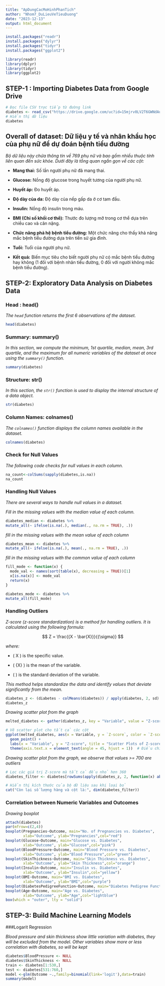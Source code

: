 ```yaml
---
title: "ApDungCacMoHinhPhanTich"
author: "Nhom7_DuLieuVeTieuDuong"
date: "2023-12-13"
output: html_document
---
```




```r

install.packages("readr")
install.packages("dylyr")
install.packages("tidyr")
install.packages("ggplot2")
```


```r
library(readr)
library(dplyr)
library(tidyr)
library(ggplot2)
```


## **STEP-1 : Importing Diabetes Data from Google Drive**


```r

# Đọc file CSV trực tiếp từ đường link
diabetes <- read_csv("https://drive.google.com/uc?id=15mjrv0LV2T6GWNdAuW-QhXVdtMkQALlh")
# Hiển thị dữ liệu
diabetes

```
## **Overall of dataset:** Dữ liệu y tế và nhân khẩu học của phụ nữ để dự đoán bệnh tiểu đường

*Bộ dữ liệu này chứa thông tin về 769 phụ nữ và bao gồm nhiều thuộc tính liên quan đến sức khỏe. Dưới đây là tổng quan ngắn gọn về các cột:*

- **Mang thai:** Số lần người phụ nữ đã mang thai.

- **Glucose:** Nồng độ glucose trong huyết tương của người phụ nữ.

- **Huyết áp:** Đo huyết áp.

- **Độ dày của da:** Độ dày của nếp gấp da ở cơ tam đầu.

- **Insulin:** Nồng độ insulin trong máu.

- **BMI (Chỉ số khối cơ thể):** Thước đo lượng mỡ trong cơ thể dựa trên chiều cao và cân nặng.

- **Chức năng phả hệ bệnh tiểu đường:** Một chức năng cho thấy khả năng mắc bệnh tiểu đường dựa trên tiền sử gia đình.

- **Tuổi:** Tuổi của người phụ nữ.

- **Kết quả:** Biến mục tiêu cho biết người phụ nữ có mắc bệnh tiểu đường hay không (1 đối với bệnh nhân tiểu đường, 0 đối với người không mắc bệnh tiểu đường).


## **STEP-2: Exploratory Data Analysis on Diabetes Data**

### Head : head()

*The `head` function returns the first 6 observations of the dataset.*

```r
head(diabetes)

```
### Summary: summary()

*In this section, we compute the minimum, 1st quartile, median, mean, 3rd quartile, and the maximum for all numeric variables of the dataset at once using the `summary()` function.*

```r
summary(diabetes)


```

### Structure: str()

*In this section, the `str()` function is used to display the internal structure of a data object.*

```r
str(diabetes)
```
### Column Names: colnames()

*The `colnames()` function displays the column names available in the dataset.*

```r
colnames(diabetes)
```
### Check for Null Values

*The following code checks for null values in each column.*

```r
na_count<-colSums(sapply(diabetes,is.na))
na_count
```
### Handling Null Values

*There are several ways to handle null values in a dataset.*

*Fill in the missing values with the median value of each column.*


```r
diabetes_median <- diabetes %>%
mutate_all(~ ifelse(is.na(.), median(., na.rm = TRUE), .))
```

*fill in the missing values with the mean value of each column*


```r
diabetes_mean <- diabetes %>%
mutate_all(~ ifelse(is.na(.), mean(., na.rm = TRUE), .))
```

*fill in the missing values with the common value of each column*
```r

fill_mode <- function(x) {
  mode_val <- names(sort(table(x), decreasing = TRUE))[1] 
  x[is.na(x)] <- mode_val 
  return(x)
}

diabetes_mode <- diabetes %>%
mutate_all(fill_mode)


```
### Handling Outliers

*Z-score (z-score standardization) is a method for handling outliers. It is calculated using the following formula:*

$$
Z = \frac{{X - \bar{X}}}{{\sigma}}
$$

*where:*

- \( X \) is the specific value.

- \( \bar{X} \) is the mean of the variable.

- \( \sigma \) is the standard deviation of the variable.

*This method helps standardize the data and identify values that deviate significantly from the mean.*


```r
diabetes_z <- (diabetes - colMeans(diabetes)) / apply(diabetes, 2, sd)
diabetes_z

```
*Drawing scatter plot from the graph*
```r

melted_diabetes <- gather(diabetes_z, key = "Variable", value = "Z-score")

# Vẽ scatter plot cho tất cả các cột
ggplot(melted_diabetes, aes(x = Variable, y = `Z-score`, color = `Z-score`)) +
  geom_point() +
  labs(x = "Variable", y = "Z-score", title = "Scatter Plots of Z-scores") +
  theme(axis.text.x = element_text(angle = 45, hjust = 1))  # Điều chỉnh góc và vị trí của chú thích trên trục x
```
*Drawing scatter plot from the graph, we observe that values >= 700 are outliers*


```r
# Lọc các giá trị Z-score mà tất cả đều nhỏ hơn 360
diabetes_filter <- diabetes[rowSums(apply(diabetes_z, 2, function(x) abs(x) < 700)) == ncol(diabetes_z), ]

# Hiển thị kích thước của bộ dữ liệu sau khi loại bỏ
cat("Còn lại số lượng hàng và cột là:", dim(diabetes_filter))

```
### Correlation between Numeric Variables and Outcomes
*Drawing boxplot*
```r
attach(diabetes)
par(mfrow=c(2,4))
boxplot(Pregnancies~Outcome, main="No. of Pregnancies vs. Diabetes", 
        xlab="Outcome", ylab="Pregnancies",col="red")
boxplot(Glucose~Outcome, main="Glucose vs. Diabetes", 
        xlab="Outcome", ylab="Glucose",col="pink")
boxplot(BloodPressure~Outcome, main="Blood Pressure vs. Diabetes", 
        xlab="Outcome", ylab="Blood Pressure",col="green")
boxplot(SkinThickness~Outcome, main="Skin Thickness vs. Diabetes", 
        xlab="Outcome", ylab="Skin Thickness",col="orange")
boxplot(Insulin~Outcome, main="Insulin vs. Diabetes", 
        xlab="Outcome", ylab="Insulin",col="yellow")
boxplot(BMI~Outcome, main="BMI vs. Diabetes", 
        xlab="Outcome", ylab="BMI",col="purple")
boxplot(DiabetesPedigreeFunction~Outcome, main="Diabetes Pedigree Function vs. Diabetes", xlab="Outcome", ylab="DiabetesPedigreeFunction",col="lightgreen")
boxplot(Age~Outcome, main="Age vs. Diabetes", 
        xlab="Outcome", ylab="Age",col="lightblue")
box(which = "outer", lty = "solid")
```

## **STEP-3: Build Machine Learning Models**

###Logarit Regression

*Blood pressure and skin thickness show little variation with diabetes, they will be excluded from the model. Other variables show more or less correlation with diabetes, so will be kept*

```r
diabetes$BloodPressure <- NULL
diabetes$SkinThickness <- NULL
train <- diabetes[1:530,]
test <- diabetes[531:760,]
model <-glm(Outcome ~.,family=binomial(link='logit'),data=train)
summary(model)
```





